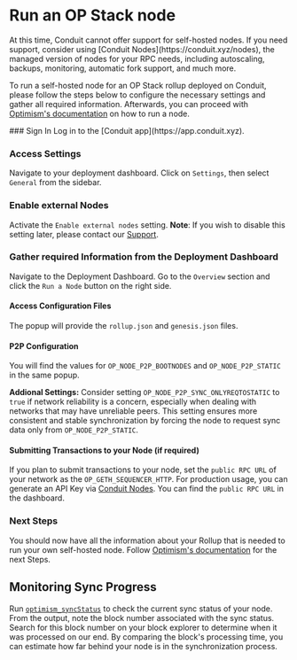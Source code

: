 
# Run an OP Stack node

<Callout type="info" emoji="ℹ️">
  At this time, Conduit cannot offer support for self-hosted nodes. If you need
  support, consider using [Conduit Nodes](https://conduit.xyz/nodes), the
  managed version of nodes for your RPC needs, including autoscaling, backups,
  monitoring, automatic fork support, and much more.
</Callout>

To run a self-hosted node for an OP Stack rollup deployed on Conduit, please follow the steps below to configure the necessary settings and gather all required information. Afterwards, you can proceed with [Optimism's documentation](https://docs.optimism.io/builders/node-operators/tutorials/node-from-docker) on how to run a node.

<Steps>
### Sign In
Log in to the [Conduit app](https://app.conduit.xyz).
 
### Access Settings
Navigate to your deployment dashboard. Click on `Settings`, then select `General` from the sidebar.

### Enable external Nodes

Activate the `Enable external nodes` setting. **Note**: If you wish to disable this setting later, please contact our [Support](https://portal.usepylon.com/conduit-xyz/forms/support-request).

### Gather required Information from the Deployment Dashboard

Navigate to the Deployment Dashboard. Go to the `Overview` section and click the `Run a Node` button on the right side.

#### Access Configuration Files

The popup will provide the `rollup.json` and `genesis.json` files.

#### P2P Configuration

You will find the values for `OP_NODE_P2P_BOOTNODES` and `OP_NODE_P2P_STATIC` in the same popup.

**Addional Settings:** Consider setting `OP_NODE_P2P_SYNC_ONLYREQTOSTATIC` to `true` if network reliability is a concern, especially when dealing with networks that may have unreliable peers. This setting ensures more consistent and stable synchronization by forcing the node to request sync data only from `OP_NODE_P2P_STATIC`.

#### Submitting Transactions to your Node (if required)

If you plan to submit transactions to your node, set the `public RPC URL` of your network as the `OP_GETH_SEQUENCER_HTTP`. For production usage, you can generate an API Key via [Conduit Nodes](https://conduit.xyz/nodes). You can find the `public RPC URL` in the dashboard.

### Next Steps

You should now have all the information about your Rollup that is needed to run your own self-hosted node. Follow [Optimism's documentation](https://docs.optimism.io/builders/node-operators/tutorials/node-from-docker) for the next Steps.

</Steps>

## Monitoring Sync Progress

Run [`optimism_syncStatus`](https://docs.optimism.io/builders/node-operators/json-rpc#optimism_syncstatus) to check the current sync status of your node. From the output, note the block number associated with the sync status. Search for this block number on your block explorer to determine when it was processed on our end. By comparing the block's processing time, you can estimate how far behind your node is in the synchronization process.

